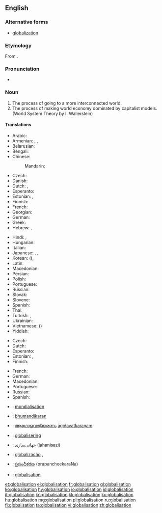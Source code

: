 ==English==

===Alternative forms===
* [[globalization]]

===Etymology===
From {{suffix|globalise|ation}}.

===Pronunciation===
* {{rhymes|eɪʃən}}

===Noun===
{{wikipedia}}
{{en-noun|-}}

# The process of going to a more interconnected world.
# The process of making world economy dominated by capitalist models. (World System Theory by I. Wallerstein)

====Translations====
{{trans-top|process of going to a more interconnected world}}
* Arabic: {{t-|ar|عولمة|f|tr=3awlama}}
* Armenian: {{t-|hy|գլոբալիզացիա|tr=globalizacʿia|sc=Armn}}, {{t-|hy|համաշխարհայնացում|tr=hamašxarhaynacʿum|sc=Armn}}, {{t-|hy|գլոբալացում|tr=globalacʿum|sc=Armn}}
* Belarusian: {{t-|be|глабалізацыя|f|tr=hlabalizácyja}}
* Bengali: {{t-|bn|বিশ্বায়ন|sc=Beng}}
* Chinese:
*: Mandarin: {{t-|cmn|全球化|tr=quánqiúhuà|sc=Hani}}
* Czech: {{t+|cs|globalizace|f}}
* Danish: {{t-|da|globalisering}}
* Dutch: {{t+|nl|globalisering|f}}, {{t-|nl|mondialisering|f}}
* Esperanto: {{t-|eo|tutmondiĝo}}
* Estonian: {{t-|et|üleilmastumine}}, {{t-|et|globaliseerumine}}
* Finnish: {{t-|fi|globalisaatio}}
* French: {{t+|fr|mondialisation|f}}
* Georgian: {{t-|ka|გლობალიზაცია|tr=globalizatsia|sc=Geor}}
* German: {{t+|de|Globalisierung|f}}
* Greek: {{t+|el|παγκοσμιοποίηση|tr=pagkosmiopoíisi}}
* Hebrew: {{t-|he|גלובליזציה}}, {{t-|he|גלאבאליסאטיאן|alt=גלאָבאַליסאַטיאָן}}
{{trans-mid}}
* Hindi: {{t-|hi|हलिमिकरण|tr=halimikaraṇ}}, {{t-|hi|वैश्वीकरण|tr=vaiśvīkaraṇ}}
* Hungarian: {{t+|hu|globalizáció}}
* Italian: {{t+|it|globalizzazione}}
* Japanese: {{t+|ja|グローバリゼーション|tr=gurōbarizēshon}}, {{t-|ja|グローバライゼーション|tr=gurōbaraizēshon}}, {{t-|ja|グローバル化|tr=gurōbaru-ka}}
* Korean: {{t-|ko|세계화|tr=segyehwa|sc=Hang}} ({{t-|ko|世界化|sc=Hani}}), {{t-|ko|글로벌화|tr=global-hwa|sc=Hang}}
* Latin: {{t-|la|globalizatio}}
* Macedonian: {{t-|mk|глобализација|f|tr=globalizácija|sc=Cyrl}}
* Persian: {{t-|fa|جهانی‌سازی|tr=jahanisazi}}
* Polish: {{t+|pl|globalizacja|f}}
* Portuguese: {{t+|pt|globalização|f}}
* Russian: {{t+|ru|глобализация|f|tr=globalizácija}}
* Slovak: {{t-|sk|globalizácia|f}}
* Slovene: {{t-|sl|globalizacija|f}}
* Spanish: {{t+|es|globalización|f}}
* Thai: {{t-|th|โลกาภิวัตน์|tr=oh-gaa pí-wát}}
* Turkish: {{t+|tr|küreselleşme}}, {{t+|tr|globalleşme}}
* Ukrainian: {{t-|uk|глобалізація|f|tr=hlobalizácija}}
* Vietnamese: {{t+|vi|toàn cầu hóa}} ({{t-|vi|全球化|sc=Hani}})
* Yiddish: {{t-|yi|גלאָבאַליסאַטיאָן|sc=Hebr}}
{{trans-bottom}}

{{trans-top|process of making world economy dominated by capitalist models}}
* Czech: {{t+|cs|globalizace|f}}
* Dutch: {{t+|nl|globalisering|f}}
* Esperanto: {{t-|eo|tutmondiĝo}}
* Estonian: {{t-|et|üleilmastumine}}, {{t-|et|globaliseerumine}}
* Finnish: {{t-|fi|globalisaatio}}
{{trans-mid}}
* French: {{t+|fr|mondialisation|f}}
* German: {{t+|de|Globalisierung|f}}
* Macedonian: {{t-|mk|глобализација|f|tr=globalizácija|sc=Cyrl}}
* Portuguese: {{t+|pt|globalização|f}}
* Russian: {{t+|ru|глобализация|f|tr=globalizácija}}
* Spanish: {{t-|es|mundialización|f}}
{{trans-bottom}}

{{checktrans-top}}
* {{ttbc|fr}}: [[mondialisation]] {{f}}
* {{ttbc|hi}}: [[bhumandikaran]]
* {{ttbc|ml}}: [[ആഗോളവത്ക്കരണം]] [[āgołavatkaraņam]]
* {{ttbc|no}}: [[globalisering]]
{{trans-mid}}
* {{ttbc|fa}}: [[جهانی‌سازی]] (jahanisazi)
* {{ttbc|pt}}: [[globalização]] {{f}},
* {{ttbc|te}}: [[ప్రపంచీకరణ]] (prapancheekaraNa)
* {{ttbc|sv}}: [[globalisation]]
{{trans-bottom}}

[[et:globalisation]]
[[el:globalisation]]
[[fr:globalisation]]
[[gl:globalisation]]
[[ko:globalisation]]
[[hy:globalisation]]
[[io:globalisation]]
[[id:globalisation]]
[[it:globalisation]]
[[kn:globalisation]]
[[kk:globalisation]]
[[ku:globalisation]]
[[hu:globalisation]]
[[mg:globalisation]]
[[pl:globalisation]]
[[ru:globalisation]]
[[fi:globalisation]]
[[ta:globalisation]]
[[vi:globalisation]]
[[zh:globalisation]]